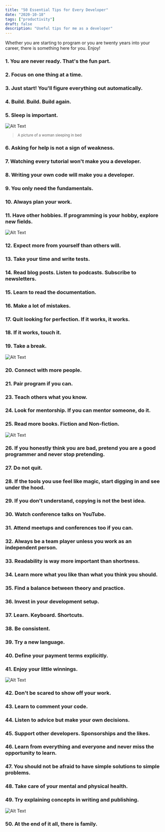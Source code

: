 ```yaml
---
title: "50 Essential Tips for Every Developer"
date: "2020-10-18"
tags: ["productivity"]
draft: false
description: "Useful tips for me as a developer"
---
```


Whether you are starting to program or you are twenty years into your career, there is something here for you. Enjoy!

### 1. You are never ready. That's the fun part.

### 2. Focus on one thing at a time.

### 3. Just start! You'll figure everything out automatically.

### 4. Build. Build. Build again.

### 5. Sleep is important.

![Alt Text](https://dev-to-uploads.s3.amazonaws.com/i/k95jvgeyq2zcqt8l0pi2.png)
> <sup>A picture of a woman sleeping in bed</sup>

### 6. Asking for help is not a sign of weakness.

### 7. Watching every tutorial won't make you a developer.

### 8. Writing your own code will make you a developer.

### 9. You only need the fundamentals.

### 10. Always plan your work.

### 11. Have other hobbies. If programming is your hobby, explore new fields.

![Alt Text](https://dev-to-uploads.s3.amazonaws.com/i/g7vf48t35u0t7rjce492.png)

### 12. Expect more from yourself than others will.

### 13. Take your time and write tests.

### 14. Read blog posts. Listen to podcasts. Subscribe to newsletters.

### 15. Learn to read the documentation.

### 16. Make a lot of mistakes.

### 17. Quit looking for perfection. If it works, it works.

### 18. If it works, touch it.

### 19. Take a break.

![Alt Text](https://dev-to-uploads.s3.amazonaws.com/i/05uvav8hyfu1urrxpnc8.png)

### 20. Connect with more people.

### 21. Pair program if you can.

### 23. Teach others what you know.

### 24. Look for mentorship. If you can mentor someone, do it.

### 25. Read more books. Fiction and Non-fiction.

![Alt Text](https://dev-to-uploads.s3.amazonaws.com/i/bviuqsitx44cfnt5tw0c.png)

### 26. If you honestly think you are bad, pretend you are a good programmer and never stop pretending.

### 27. Do not quit.

### 28. If the tools you use feel like magic, start digging in and see under the hood.

### 29. If you don't understand, copying is not the best idea.

### 30. Watch conference talks on YouTube.

### 31. Attend meetups and conferences too if you can.

### 32. Always be a team player unless you work as an independent person.

### 33. Readability is way more important than shortness.

### 34. Learn more what you like than what you think you should.

### 35. Find a balance between theory and practice.

### 36. Invest in your development setup.

### 37. Learn. Keyboard. Shortcuts.

### 38. Be consistent.

### 39. Try a new language.

### 40. Define your payment terms explicitly.

### 41. Enjoy your little winnings.

![Alt Text](https://dev-to-uploads.s3.amazonaws.com/i/l4dkc20yhx83vkphp0h9.png)

### 42. Don't be scared to show off your work.

### 43. Learn to comment your code.

### 44. Listen to advice but make your own decisions.

### 45. Support other developers. Sponsorships and the likes.

### 46. Learn from everything and everyone and never miss the opportunity to learn.

### 47. You should not be afraid to have simple solutions to simple problems.

### 48. Take care of your mental and physical health.

### 49. Try explaining concepts in writing and publishing.

![Alt Text](https://dev-to-uploads.s3.amazonaws.com/i/c685hi8tmjfwmgagahny.png)

### 50. At the end of it all, there is family.
